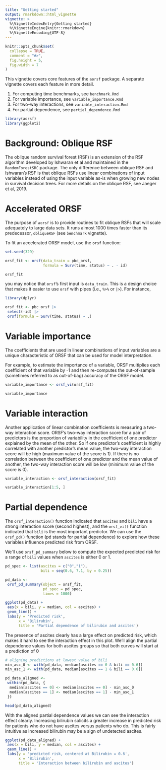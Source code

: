 ```yaml
---
title: "Getting started"
output: rmarkdown::html_vignette
vignette: >
  %\VignetteIndexEntry{Getting started}
  %\VignetteEngine{knitr::rmarkdown}
  %\VignetteEncoding{UTF-8}
---
```


```r
knitr::opts_chunk$set(
  collapse = TRUE,
  comment = "#>",
  fig.height = 5, 
  fig.width = 7
)
```

This vignette covers core features of the `aorsf` package. A separate vignette covers each feature in more detail. 

1. For computing time benchmarks, see `benchmark.Rmd`
1. For variable importance, see `variable_importance.Rmd`
1. For two-way interactions, see `variable_interaction.Rmd`
1. For partial dependence, see `partial_dependence.Rmd`


```r

library(aorsf)
library(ggplot2)

```

# Background: Oblique RSF

The oblique random survival forest (RSF) is an extension of the RSF algorithm developed by Ishwaran et al and maintained in the `RandomForestSRC` package. The only difference between oblique RSF and Ishwaran's RSF is that oblique RSFs use linear combinations of input variables instead of using the input variable as-is when growing new nodes in survival decision trees. For more details on the oblique RSF, see Jaeger et al, 2019. 

# Accelerated ORSF

The purpose of `aorsf` is to provide routines to fit oblique RSFs that will scale adequately to large data sets. It runs almost 1000 times faster than its predecessor, `obliqueRSF` (see `benchmark` vignette).

To fit an accelerated ORSF model, use the `orsf` function:

```r

set.seed(329)

orsf_fit <- orsf(data_train = pbc_orsf, 
                 formula = Surv(time, status) ~ . - id)

orsf_fit

```

you may notice that `orsf`'s first input is `data_train`. This is a design choice that makes it easier to use `orsf` with pipes (i.e., `%>%` or `|>`). For instance,

```r

library(dplyr)

orsf_fit <- pbc_orsf |> 
 select(-id) |> 
 orsf(formula = Surv(time, status) ~ .)

```


# Variable importance

The coefficients that are used in linear combinations of input variables are a unique characteristic of ORSF that can be used for model interpretation.

For example, to estimate the importance of a variable, ORSF multiplies each coefficient of that variable by -1 and then re-computes the out-of-sample (sometimes referred to as out-of-bag) accuracy of the ORSF model. 

```r

variable_importance <- orsf_vi(orsf_fit)

variable_importance

```


# Variable interaction

Another application of linear combination coefficients is measuring a two-way interaction score. ORSF's two-way interaction score for a pair of predictors is the proportion of variability in the coefficient of one predictor explained by the mean of the other. So if one predictor's coefficient is highly correlated with another predictor's mean value, the two-way interaction score will be high (maximum value of the score is 1). If there is no correlation between the coefficient of one predictor and the mean value of another, the two-way interaction score will be low (minimum value of the score is 0).

```r

variable_interaction <- orsf_interaction(orsf_fit)

variable_interaction[1:5, ]

```


# Partial dependence

The `orsf_interaction()` function indicated that `ascites` and `bili` have a strong interaction score (second highest), and the `orsf_vi()` function indicated that `bili` is the most important predictor. We can use the `orsf_pd()` function (pd stands for partial dependence) to explore how these variables influence predicted risk from ORSF.

We'll use `orsf_pd_summary` below to compute the expected predicted risk for a range of `bili` values when `ascites` is either 0 or 1.

```r

pd_spec <- list(ascites = c("0","1"),
                bili = seq(0.6, 7.1, by = 0.25))

pd_data <-
 orsf_pd_summary(object = orsf_fit,
                 pd_spec = pd_spec,
                 times = 1000)

ggplot(pd_data) +
 aes(x = bili, y = median, col = ascites) +
 geom_line() + 
 labs(y = 'Predicted risk',
      x = 'Bilirubin',
      title = 'Partial dependence of bilirubin and ascites')


```


The presence of ascites clearly has a large effect on predicted risk, which makes it hard to see the interaction effect in this plot. We'll align the partial dependence values for both ascites groups so that both curves will start at a prediction of 0 

```r

# aligning predictions at lowest value of bili
min_asc_0 <- with(pd_data, median[ascites == 0 & bili == 0.6])
min_asc_1 <- with(pd_data, median[ascites == 1 & bili == 0.6])

pd_data_aligned <-
 within(pd_data, {
  median[ascites == 0] <- median[ascites == 0] - min_asc_0
  median[ascites == 1] <- median[ascites == 1] - min_asc_1
 })

head(pd_data_aligned)

```

With the aligned partial dependence values we can see the interaction effect clearly. Increasing bilirubin solicits a greater increase in predicted risk for patients who do not have ascites versus patients who do. This is fairly intuitive as increased bilirubin may be a sign of undetected ascites.

```r

ggplot(pd_data_aligned) +
 aes(x = bili, y = median, col = ascites) +
 geom_line() + 
 labs(y = 'predicted risk, centered at Bilirubin = 0.6',
      x = 'Bilirubin',
      title = 'Interaction between bilirubin and ascites')

```


